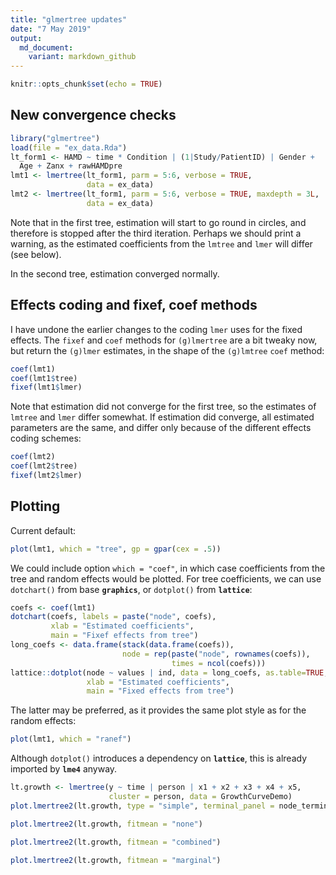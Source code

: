 ```yaml
---
title: "glmertree updates"
date: "7 May 2019"
output: 
  md_document:
    variant: markdown_github
---
```


```r
knitr::opts_chunk$set(echo = TRUE)
```

## New convergence checks

```r
library("glmertree")
load(file = "ex_data.Rda")
lt_form1 <- HAMD ~ time * Condition | (1|Study/PatientID) | Gender + 
  Age + Zanx + rawHAMDpre
lmt1 <- lmertree(lt_form1, parm = 5:6, verbose = TRUE, 
                 data = ex_data)
lmt2 <- lmertree(lt_form1, parm = 5:6, verbose = TRUE, maxdepth = 3L, 
                 data = ex_data)
```

Note that in the first tree, estimation will start to go round in circles, and therefore is stopped after the third iteration. Perhaps we should print a warning, as the estimated coefficients from the `lmtree` and `lmer` will differ (see below).

In the second tree, estimation converged normally.


## Effects coding and fixef, coef methods

I have undone the earlier changes to the coding `lmer` uses for the fixed effects. The `fixef` and `coef` methods for `(g)lmertree` are a bit tweaky now, but return the `(g)lmer` estimates, in the shape of the `(g)lmtree` `coef` method:

```r
coef(lmt1)
coef(lmt1$tree)
fixef(lmt1$lmer)
```

Note that estimation did not converge for the first tree, so the estimates of `lmtree` and `lmer` differ somewhat. If estimation did converge, all estimated parameters are the same, and differ only because of the different effects coding schemes:

```r
coef(lmt2)
coef(lmt2$tree)
fixef(lmt2$lmer)
```


## Plotting

Current default:

```r
plot(lmt1, which = "tree", gp = gpar(cex = .5))
```

We could include option `which = "coef"`, in which case coefficients from the tree and random effects would be plotted. For tree coefficients, we can use `dotchart()` from base **`graphics`**, or `dotplot()` from **`lattice`**: 

```r
coefs <- coef(lmt1)
dotchart(coefs, labels = paste("node", coefs),
         xlab = "Estimated coefficients",
         main = "Fixef effects from tree")
long_coefs <- data.frame(stack(data.frame(coefs)), 
                         node = rep(paste("node", rownames(coefs)), 
                                    times = ncol(coefs)))
lattice::dotplot(node ~ values | ind, data = long_coefs, as.table=TRUE, 
                 xlab = "Estimated coefficients",
                 main = "Fixed effects from tree")
```

The latter may be preferred, as it provides the same plot style as for the random effects:   

```r
plot(lmt1, which = "ranef")
```

Although `dotplot()` introduces a dependency on **`lattice`**, this is already imported by **`lme4`** anyway.





```r
lt.growth <- lmertree(y ~ time | person | x1 + x2 + x3 + x4 + x5, 
                      cluster = person, data = GrowthCurveDemo)
plot.lmertree2(lt.growth, type = "simple", terminal_panel = node_terminal_glmertree)
```


```r
plot.lmertree2(lt.growth, fitmean = "none")
```

```r
plot.lmertree2(lt.growth, fitmean = "combined")
```

```r
plot.lmertree2(lt.growth, fitmean = "marginal")
```